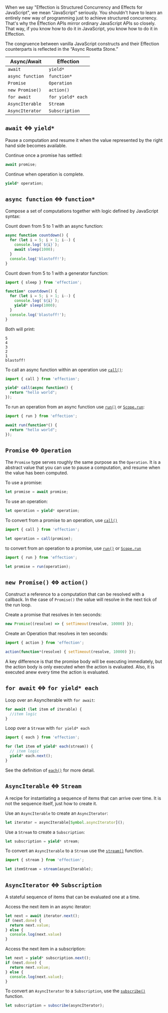 When we say "Effection is Structured Concurrency and Effects for
JavaScript", we mean "JavaScript" seriously. You shouldn't have to
learn an entirely new way of programming just to achieve structured
concurrency. That's why the Effection APIs mirror ordinary JavaScript
APIs so closely. That way, if you know how to do it in JavaScript, you
know how to do it in Effection.

The congruence between vanilla JavaScript constructs and their Effection
counterparts is reflected in the “Async Rosetta Stone.”

| Async/Await      | Effection         |
| ---------------- | ----------------- |
| `await`          | `yield*`          |
| `async function` | `function*`       |
| `Promise`        | `Operation`       |
| `new Promise()`  | `action()`        |
| `for await`      | `for yield* each` |
| `AsyncIterable`  | `Stream`          |
| `AsyncIterator`  | `Subscription`    |

## `await` \<=> `yield*`

Pause a computation and resume it when the value represented by the right hand
side becomes available.

Continue once a promise has settled:

```javascript
await promise;
```

Continue when operation is complete.

```js
yield* operation;
```

## `async function` \<=> `function*`

Compose a set of computations together with logic defined by JavaScript syntax:

Count down from 5 to 1 with an async function:

```js
async function countdown() {
  for (let i = 5; i > 1; i--) {
    console.log(`${i}`);
    await sleep(1000);
  }
  console.log('blastoff!');
}
```

Count down from 5 to 1 with a generator function:

```js
import { sleep } from 'effection';

function* countdown() {
  for (let i = 5; i > 1; i--) {
    console.log(`${i}`);
    yield* sleep(1000);
  }
  console.log('blastoff!');
}
```

Both will print:

```
5
4
3
2
1
blastoff!
```

To call an async function within an operation use [`call()`][call]:

```js
import { call } from 'effection';

yield* call(async function() {
  return "hello world";
});
```

To run an operation from an async function use [`run()`][run] or [`Scope.run`][scope-run]:

```js
import { run } from 'effection';

await run(function*() {
  return "hello world";
});
```

## `Promise` \<=> `Operation`

The `Promise` type serves roughly the same purpose as the `Operation`. It is a
abstract value that you can use to pause a computation, and resume when the
value has been computed.

To use a promise:

```js
let promise = await promise;
```

To use an operation:

```js
let operation = yield* operation;
```

To convert from a promise to an operation, use [`call()`][call]

```js
import { call } from 'effection';

let operation = call(promise);
```

to convert from an operation to a promise, use [`run()`][run] or [`Scope.run`][scope-run]

```js
import { run } from 'effection';

let promise = run(operation);
```

## `new Promise()` \<=> `action()`

Construct a reference to a computation that can be resolved with a callback.
In the case of `Promise()` the value will resolve in the next tick of the run
loop.

Create a promise that resolves in ten seconds:

```js
new Promise((resolve) => { setTimeout(resolve, 10000) });
```

Create an Operation that resolves in ten seconds:

```js
import { action } from 'effection';

action(function*(resolve) { setTimeout(resolve, 10000) });
```

A key difference is that the promise body will be executing immediately, but the
action body is only executed when the action is evaluated. Also, it is executed
anew every time the action is evaluated.

## `for await` \<=> `for yield* each`

Loop over an AsyncIterable with `for await`:

```js
for await (let item of iterable) {
  //item logic
}
```

Loop over a `Stream` with `for yield* each`

```js
import { each } from 'effection';

for (let item of yield* each(stream)) {
  // item logic
  yield* each.next();
}
```

See the definition of [`each()`][each] for more detail.

## `AsyncIterable` \<=> `Stream`

A recipe for instantiating a sequence of items that can arrive over time. It is not
the sequence itself, just how to create it.

Use an `AsyncIterable` to create an `AsyncIterator`:

```js
let iterator = asyncIterable[Symbol.asyncIterator]();
```

Use a `Stream` to create a `Subscription`:

```js
let subscription = yield* stream;
```

To convert an `AsyncIterable` to a `Stream` use the [`stream()`][stream]
function.

```js
import { stream } from 'effection';

let itemStream = stream(asyncIterable);
```

## `AsyncIterator` \<=> `Subscription`

A stateful sequence of items that can be evaluated one at a time.

Access the next item in an async iterator:

```js
let next = await iterator.next();
if (next.done) {
  return next.value;
} else {
  console.log(next.value)
}
```

Access the next item in a subscription:

```js
let next = yield* subscription.next();
if (next.done) {
  return next.value;
} else {
  console.log(next.value);
}
```

To convert an `AsyncIterator` to a `Subscription`, use the
[`subscribe()`][subscribe] function.

```js
let subscription = subscribe(asyncIterator);
```

[call]: https://deno.land/x/effection/mod.ts?s=call
[run]: https://deno.land/x/effection/mod.ts?s=run
[scope-run]: https://deno.land/x/effection/mod.ts?s=Scope#method_run_0
[each]: https://deno.land/x/effection/mod.ts?s=each
[stream]: https://deno.land/x/effection/mod.ts?s=stream
[subscribe]: https://deno.land/x/effection/mod.ts?s=subscribe
